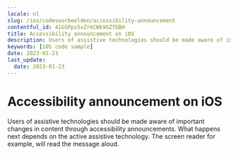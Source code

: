 ```yaml
---
locale: nl
slug: /ios/codevoorbeelden/accessibility-announcement
contentful_id: 41GSPps5xZrkCWk9SZfEBH
title: Accessibility announcement on iOS
description: Users of assistive technologies should be made aware of important changes in content through accessibility announcements.
keywords: [iOS code sample]
date: 2023-01-23
last_update:
  date: 2023-01-23
---
```


# Accessibility announcement on iOS

Users of assistive technologies should be made aware of important changes in content through accessibility announcements. What happens next depends on the active assistive technology. The screen reader for example, will read the message aloud.

<CodeSample id="accessibility-announcement" locale="nl" platform="ios"/>

